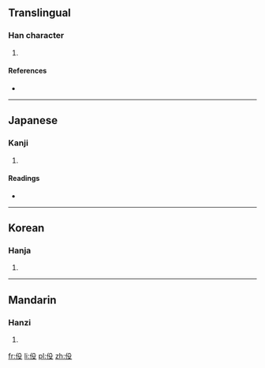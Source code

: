 ==Translingual==

===Han character===
{{Han char|rn=9|rad=人|as=04|sn=6|four=|canj=人竹弓水 (OHNE)|ids=⿰[[亻]][[殳]]}}

# {{defn|Han|sort=人04}}

====References====
* {{Han ref|kx=0095.120|dkj=00429|dj=0201.120|hdz=10125.040|uh=4F07|ud=20231}}

----

==Japanese==

===Kanji===
{{ja-kanji|grade=|rs=人04}}

# {{defn|lang=ja|sort=人04}}

====Readings====
* {{ja-readings|on=[[えき]] (eki), [[やく]] (yaku)|kun=}}

----

==Korean==

===Hanja===
{{ko-hanja|hangeul=역|rv=yeok|mr=yŏk}}

# {{defn|lang=ko|sort=人04}}

----

==Mandarin==

===Hanzi===
{{cmn-hanzi|pin=[[yì]] ([[yi4]])|wg=i<sup>4</sup>}}

# {{defn|lang=cmn|sort=人04}}

[[fr:伇]]
[[li:伇]]
[[pl:伇]]
[[zh:伇]]